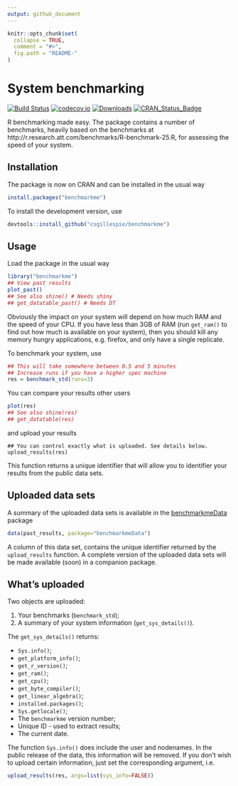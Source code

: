 ```yaml
---
output: github_document
---
```


<!-- README.md is generated from README.Rmd. Please edit that file -->

```r
knitr::opts_chunk$set(
  collapse = TRUE,
  comment = "#>",
  fig.path = "README-"
)
```

# System benchmarking 

[![Build Status](https://travis-ci.org/csgillespie/benchmarkme.svg?branch=master)](https://travis-ci.org/csgillespie/benchmarkme)
[![codecov.io](https://codecov.io/github/csgillespie/benchmarkme/coverage.svg?branch=master)](https://codecov.io/github/csgillespie/benchmarkme?branch=master)
[![Downloads](http://cranlogs.r-pkg.org/badges/benchmarkme?color=brightgreen)](http://cran.rstudio.com/package=benchmarkme)
[![CRAN_Status_Badge](http://www.r-pkg.org/badges/version/benchmarkme)](http://cran.r-project.org/package=benchmarkme)

R benchmarking made easy. The package contains a number of benchmarks, heavily based on the benchmarks at http://r.research.att.com/benchmarks/R-benchmark-25.R, for assessing 
the speed of your system. 

## Installation

The package is now on CRAN and can be installed in the usual way

```r
install.packages("benchmarkme")
```

To install the development version, use

```r
devtools::install_github("csgillespie/benchmarkme")
```

## Usage

Load the package in the usual way

```r
library("benchmarkme")
## View past results
plot_past()
## See also shine() # Needs shiny
## get_datatable_past() # Needs DT

```

Obviously the impact on your system will depend on how much RAM and the speed of your
CPU. If you have less than 3GB of RAM (run `get_ram()` to find out how much is
available on your system), then you should kill any memory hungry applications, e.g.
firefox, and only have a single replicate.

To benchmark your system, use

```r
## This will take somewhere between 0.5 and 5 minutes
## Increase runs if you have a higher spec machine
res = benchmark_std(runs=3)
```

You can compare your results other users

```r
plot(res)
## See also shine(res)
## get_datatable(res)
```

and upload your results

```
## You can control exactly what is uploaded. See details below.
upload_results(res)
```

This function returns a unique identifier that will allow you to identifier your
results from the public data sets.

## Uploaded data sets

A summary of the uploaded data sets is available in the [benchmarkmeData](https://github.com/csgillespie/benchmarkme-data) package
```r
data(past_results, package="benchmarkmeData")
```

A column of this data set, contains the unique identifier returned by the
`upload_results` function. A complete version of the uploaded data sets will be made
available (soon) in a companion package.

## What's uploaded

Two objects are uploaded:

1. Your benchmarks (`benchmark_std`);
1. A summary of your system information (`get_sys_details()`).

The `get_sys_details()` returns:

  * `Sys.info()`;
  * `get_platform_info()`;
  * `get_r_version()`;
  * `get_ram()`;
  * `get_cpu()`;
  * `get_byte_compiler()`;
  * `get_linear_algebra()`;
  * `installed.packages()`;
  * `Sys.getlocale()`;
  * The `benchmarkme` version number;
  * Unique ID - used to extract results;
  * The current date.

The function `Sys.info()` does include the user and nodenames. In the public release
of the data, this information will be removed. If you don't wish to upload certain
information, just set the corresponding argument, i.e.

```r
upload_results(res, args=list(sys_info=FALSE))
```




